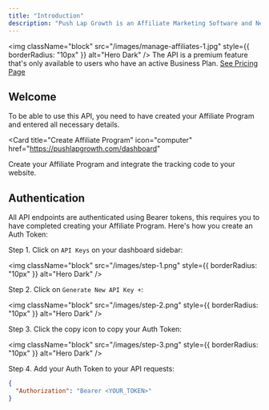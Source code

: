 ```yaml
---
title: "Introduction"
description: "Push Lap Growth is an Affiliate Marketing Software and Network that lets you easily Track, Manage and Partner with Affiliates. This is the Custom API documentation that details how to use the API to track payments and attribute proper commissions."
---
```


<img
  className="block"
  src="/images/manage-affiliates-1.jpg"
  style={{ borderRadius: "10px" }}
  alt="Hero Dark"
/>
<Note>
  The API is a premium feature that's only available to users who have an active
  Business Plan. [See Pricing Page](https://pushlapgrowth.com/pricing)
</Note>

## Welcome

To be able to use this API, you need to have created your Affiliate Program and entered all necessary details.

<Card
  title="Create Affiliate Program"
  icon="computer"
  href="https://pushlapgrowth.com/dashboard"
>
  Create your Affiliate Program and integrate the tracking code to your website.
</Card>

## Authentication

All API endpoints are authenticated using Bearer tokens, this requires you to have completed creating your Affiliate Program. Here's how you create an Auth Token:

Step 1. Click on `API Keys` on your dashboard sidebar:

<img
  className="block"
  src="/images/step-1.png"
  style={{ borderRadius: "10px" }}
  alt="Hero Dark"
/>

Step 2. Click on `Generate New API Key +`:

<img
  className="block"
  src="/images/step-2.png"
  style={{ borderRadius: "10px" }}
  alt="Hero Dark"
/>

Step 3. Click the copy icon to copy your Auth Token:

<img
  className="block"
  src="/images/step-3.png"
  style={{ borderRadius: "10px" }}
  alt="Hero Dark"
/>

Step 4. Add your Auth Token to your API requests:

```json
{
  "Authorization": "Bearer <YOUR_TOKEN>"
}
```
